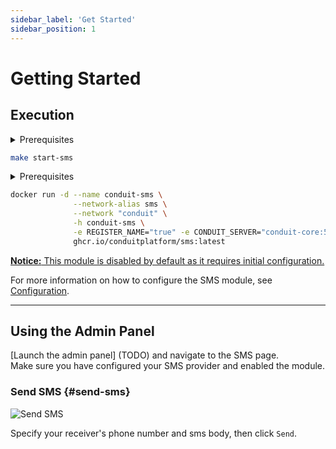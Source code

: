 ```yaml
---
sidebar_label: 'Get Started'
sidebar_position: 1
---
```



# Getting Started

## Execution

<Tabs>
<TabItem value="makefile" label="Makefile">
<details><summary>Prerequisites</summary>

``` bash
curl -L https://raw.githubusercontent.com/ConduitPlatform/Conduit/latest/docker/Makefile > Makefile
make create-network
make start-core
make start-database
```
</details>

``` bash
make start-sms
```
</TabItem>

<TabItem value="docker" label="Docker">
<details><summary>Prerequisites</summary>

``` bash
# Set up the Container Network
docker network create conduit

# Start Redis
docker run -d --name conduit-redis \
              --network-alias redis \
              --network "conduit" \
              -h conduit-redis \
              -p 6379:6379 \
              docker.io/library/redis:latest

# Start Conduit
docker run -d --name conduit-core \
              --network-alias conduit \
              --network "conduit" \
              -h conduit-core \
              -p 55152:55152 -p 3000:3000 -p 3001:3001 \
              -e REDIS_HOST="conduit-redis" -e REDIS_PORT="6379" \
              ghcr.io/conduitplatform/conduit:latest

# Start MongoDB
docker run -d --name conduit-mongo \
              --network-alias mongo \
              --network "conduit" \
              -h conduit-mongo \
              -p 27017:27017 \
              docker.io/library/mongo:latest

# Start Database
docker run -d --name conduit-database \
              --network-alias database \
              --network "conduit" \
              -h conduit-database \
              -e REGISTER_NAME="true" -e CONDUIT_SERVER="conduit-core:55152" \
              -e databaseType="mongodb" \
              -e databaseURL="mongodb://conduit-mongo:27017" \
              ghcr.io/conduitplatform/database:latest
```
</details>

``` bash
docker run -d --name conduit-sms \
              --network-alias sms \
              --network "conduit" \
              -h conduit-sms \
              -e REGISTER_NAME="true" -e CONDUIT_SERVER="conduit-core:55152" \
              ghcr.io/conduitplatform/sms:latest
```
</TabItem>
</Tabs>

<ins><strong>Notice:</strong> This module is disabled by default as it requires initial configuration.</ins>

For more information on how to configure the SMS module, see [Configuration](config.mdx).

-------------------------------------------------

## Using the Admin Panel

[Launch the admin panel] (TODO) and navigate to the SMS page.<br />
Make sure you have configured your SMS provider and enabled the module.

### Send SMS {#send-sms}

![Send SMS](/img/modules/sms/admin/send_sms.png)

Specify your receiver's phone number and sms body, then click `Send`.
